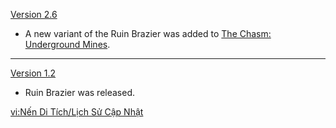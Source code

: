 {{Change History/Header}}
[[Version 2.6]]
* A new variant of the Ruin Brazier was added to [[The Chasm: Underground Mines]].
----
[[Version 1.2]]
* Ruin Brazier was released.
<noinclude>


[[vi:Nến Di Tích/Lịch Sử Cập Nhật]]
</noinclude>